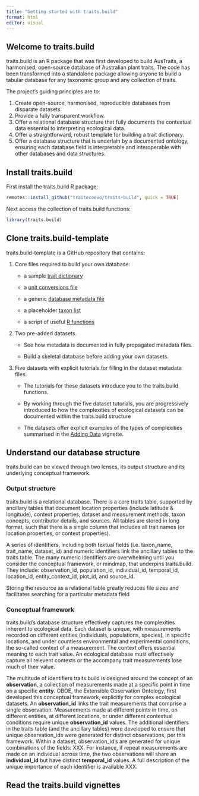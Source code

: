 ```yaml
---
title: "Getting started with traits.build"
format: html
editor: visual
---
```


## Welcome to traits.build

traits.build is an R package that was first developed to build AusTraits, a harmonised, open-source database of Australian plant traits. The code has been transformed into a standalone package allowing anyone to build a tabular database for any taxonomic group and any collection of traits.

The project's guiding principles are to:

1.  Create open-source, harmonised, reproducible databases from disparate datasets.
2.  Provide a fully transparent workflow.
3.  Offer a relational database structure that fully documents the contextual data essential to interpreting ecological data.
4.  Offer a straightforward, robust template for building a trait dictionary.
5.  Offer a database structure that is underlain by a documented ontology, ensuring each database field is interpretable and interoperable with other databases and data structures.

## Install traits.build

First install the traits.build R package:

```r
remotes::install_github("traitecoevo/traits-build", quick = TRUE)
```

Next access the collection of traits.build functions:

```r
library(traits.build)
```

## Clone traits.build-template

traits.build-template is a GitHub repository that contains:

1.  Core files required to build your own database:
    -   a sample [trait dictionary](https://github.com/traitecoevo/traits.build-template/blob/master/config/traits.yml)

    -   a [unit conversions file](https://github.com/traitecoevo/traits.build-template/blob/master/config/unit_conversions.csv)

    -   a generic [database metadata file](https://github.com/traitecoevo/traits.build-template/blob/master/config/metadata.yml)

    -   a placeholder [taxon list](https://github.com/traitecoevo/traits.build-template/blob/master/config/taxon_list.csv)

    -   a script of useful [R functions](https://github.com/traitecoevo/traits.build-template/blob/master/scripts/custom.R)
2.  Two pre-added datasets.
    -   See how metadata is documented in fully propagated metadata files.

    -   Build a skeletal database before adding your own datasets.
3.  Five datasets with explicit tutorials for filling in the dataset metadata files.
    -   The tutorials for these datasets introduce you to the traits.build functions.

    -   By working through the five dataset tutorials, you are progressively introduced to how the complexities of ecological datasets can be documented within the traits.build structure

    -   The datasets offer explicit examples of the types of complexities summarised in the [Adding Data](https://github…) vignette.

## Understand our database structure

traits.build can be viewed through two lenses, its output structure and its underlying conceptual framework.

### Output structure

traits.build is a relational database. There is a core traits table, supported by ancillary tables that document location properties (include latitude & longitude), context properties, dataset and measurement methods, taxon concepts, contributor details, and sources. All tables are stored in long format, such that there is a single column that includes all trait names (or location properties, or context properties).

A series of identifiers, including both textual fields (i.e. taxon_name, trait_name, dataset_id) and numeric identifiers link the ancillary tables to the traits table. The many numeric identifiers are overwhelming until you consider the conceptual framework, or mindmap, that underpins traits.build. They include: observation_id, population_id, individual_id, temporal_id, location_id, entity_context_id, plot_id, and source_id.

Storing the resource as a relational table greatly reduces file sizes and facilitates searching for a particular metadata field

### Conceptual framework

traits.build's database structure effectively captures the complexities inherent to ecological data. Each dataset is unique, with measurements recorded on different entities (individuals, populations, species), in specific locations, and under countless environmental and experimental conditions, the so-called context of a measurement. The context offers essential meaning to each trait value. An ecological database must effectively capture all relevent contexts or the accompany trait measurements lose much of their value.

The multitude of identifiers traits.build is designed around the concept of an **observation**, a collection of measurements made at a specific point in time on a specific **entity**. OBOE, the Extensible Observation Ontology, first developed this conceptual framework, explicitly for complex ecological datasets. An **observation_id** links the trait measurements that comprise a single observation. Measurements made at different points in time, on different entities, at different locations, or under different contextual conditions require unique **observation_id** values. The additional identifiers in the traits table (and the ancillary tables) were developed to ensure that unique observation_ids were generated for distinct observations, per this framework. Within a dataset, observation_id's are generated for unique combinations of the fields: XXX. For instance, if repeat measurements are made on an individual across time, the two observations will share an **individual_id** but have distinct **temporal_id** values. A full description of the unique importance of each identifier is available XXX.

## Read the traits.build vignettes
